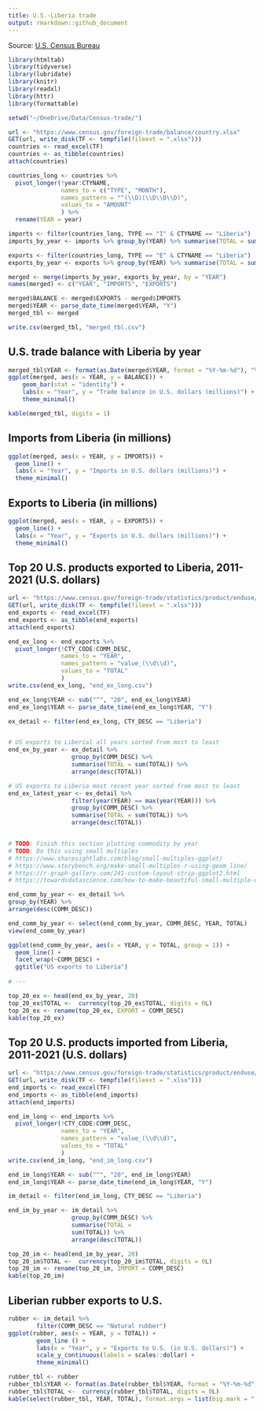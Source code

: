 ```yaml
---
title: U.S.-Liberia trade
output: rmarkdown::github_document
---
```


Source: [U.S. Census Bureau](https://www.census.gov/foreign-trade/balance/c7650.html)

```r

library(htmltab)
library(tidyverse)
library(lubridate)
library(knitr)
library(readxl)
library(httr)
library(formattable)

setwd("~/OneDrive/Data/Census-trade/")

url <- "https://www.census.gov/foreign-trade/balance/country.xlsx"
GET(url, write_disk(TF <- tempfile(fileext = ".xlsx")))
countries <- read_excel(TF)
countries <- as_tibble(countries)
attach(countries)

countries_long <- countries %>%
  pivot_longer(!year:CTYNAME,
               names_to = c("TYPE", "MONTH"),
               names_pattern = "^(\\D)(\\D\\D\\D)",
               values_to = "AMOUNT"
               ) %>%
  rename(YEAR = year)

imports <- filter(countries_long, TYPE == "I" & CTYNAME == "Liberia")
imports_by_year <- imports %>% group_by(YEAR) %>% summarise(TOTAL = sum(AMOUNT))

exports <- filter(countries_long, TYPE == "E" & CTYNAME == "Liberia")
exports_by_year <- exports %>% group_by(YEAR) %>% summarise(TOTAL = sum(AMOUNT))

merged <- merge(imports_by_year, exports_by_year, by = "YEAR")
names(merged) <- c("YEAR", "IMPORTS", "EXPORTS")

merged$BALANCE <- merged$EXPORTS - merged$IMPORTS
merged$YEAR <- parse_date_time(merged$YEAR, "Y")
merged_tbl <- merged

write.csv(merged_tbl, "merged_tbl.csv")

```

## U.S. trade balance with Liberia by year

```r

merged_tbl$YEAR <- format(as.Date(merged$YEAR, format = "%Y-%m-%d"), "%Y")
ggplot(merged, aes(x = YEAR, y = BALANCE)) +
    geom_bar(stat = "identity") +
    labs(x = "Year", y = "Trade balance in U.S. dollars (millions)") +
    theme_minimal()

```

```r

kable(merged_tbl, digits = 1)

```

## Imports from Liberia (in millions)

```r

ggplot(merged, aes(x = YEAR, y = IMPORTS)) +
  geom_line() +
  labs(x = "Year", y = "Imports in U.S. dollars (millions)") +
  theme_minimal()

```

## Exports to Liberia (in millions)

```r

ggplot(merged, aes(x = YEAR, y = EXPORTS)) +
  geom_line() +
  labs(x = "Year", y = "Exports in U.S. dollars (millions)") +
  theme_minimal()

```

## Top 20 U.S. products exported to Liberia, 2011-2021 (U.S. dollars)

```r

url <- "https://www.census.gov/foreign-trade/statistics/product/enduse/exports/enduse_exports.xlsx"
GET(url, write_disk(TF <- tempfile(fileext = ".xlsx")))
end_exports <- read_excel(TF)
end_exports <- as_tibble(end_exports)
attach(end_exports)

end_ex_long <- end_exports %>%
  pivot_longer(!CTY_CODE:COMM_DESC,
               names_to = "YEAR",
               names_pattern = "value_(\\d\\d)",
               values_to = "TOTAL"
               )
write.csv(end_ex_long, "end_ex_long.csv")

```

```r

end_ex_long$YEAR <- sub("^", "20", end_ex_long$YEAR)
end_ex_long$YEAR <- parse_date_time(end_ex_long$YEAR, "Y")

ex_detail <- filter(end_ex_long, CTY_DESC == "Liberia")


# US exports to Liberial all years sorted from most to least
end_ex_by_year <- ex_detail %>%
                  group_by(COMM_DESC) %>%
                  summarise(TOTAL = sum(TOTAL)) %>%
                  arrange(desc(TOTAL))

# US exports to Liberia most recent year sorted from most to least
end_ex_latest_year <- ex_detail %>%
                  filter(year(YEAR) == max(year(YEAR))) %>%
                  group_by(COMM_DESC) %>%
                  summarise(TOTAL = sum(TOTAL)) %>%
                  arrange(desc(TOTAL))


# TODO: Finish this section plotting commodity by year
# TODO: Do this using small multiples
# https://www.sharpsightlabs.com/blog/small-multiples-ggplot/
# https://www.storybench.org/make-small-multiples-r-using-geom_line/
# https://r-graph-gallery.com/241-custom-layout-strip-ggplot2.html
# https://towardsdatascience.com/how-to-make-beautiful-small-multiple-us-maps-in-r-ad7e557cd463

end_comm_by_year <- ex_detail %>%
group_by(YEAR) %>%
arrange(desc(COMM_DESC))

end_comm_by_year <- select(end_comm_by_year, COMM_DESC, YEAR, TOTAL)
view(end_comm_by_year)

ggplot(end_comm_by_year, aes(x = YEAR, y = TOTAL, group = 1)) +
  geom_line() +
  facet_wrap(~COMM_DESC) +
  ggtitle("US exports to Liberia")
 
# ---

top_20_ex <- head(end_ex_by_year, 20)
top_20_ex$TOTAL <-  currency(top_20_ex$TOTAL, digits = 0L)
top_20_ex <- rename(top_20_ex, EXPORT = COMM_DESC)
kable(top_20_ex)

```

## Top 20 U.S. products imported from Liberia, 2011-2021 (U.S. dollars)

```r

url <- "https://www.census.gov/foreign-trade/statistics/product/enduse/imports/enduse_imports.xlsx"
GET(url, write_disk(TF <- tempfile(fileext = ".xlsx")))
end_imports <- read_excel(TF)
end_imports <- as_tibble(end_imports)
attach(end_imports)

end_im_long <- end_imports %>%
  pivot_longer(!CTY_CODE:COMM_DESC,
               names_to = "YEAR",
               names_pattern = "value_(\\d\\d)",
               values_to = "TOTAL"
               )
write.csv(end_im_long, "end_im_long.csv")

end_im_long$YEAR <- sub("^", "20", end_im_long$YEAR)
end_im_long$YEAR <- parse_date_time(end_im_long$YEAR, "Y")

```

```r

im_detail <- filter(end_im_long, CTY_DESC == "Liberia")

end_im_by_year <- im_detail %>%
                  group_by(COMM_DESC) %>%
                  summarise(TOTAL =
                  sum(TOTAL)) %>%
                  arrange(desc(TOTAL))

top_20_im <- head(end_im_by_year, 20)
top_20_im$TOTAL <-  currency(top_20_im$TOTAL, digits = 0L)
top_20_im <- rename(top_20_im, IMPORT = COMM_DESC)
kable(top_20_im)

```

## Liberian rubber exports to U.S.

```r

rubber <- im_detail %>%
        filter(COMM_DESC == "Natural rubber")
ggplot(rubber, aes(x = YEAR, y = TOTAL)) +
        geom_line () +
        labs(x = "Year", y = "Exports to U.S. (in U.S. dollars)") +
        scale_y_continuous(labels = scales::dollar) +
        theme_minimal()
```

```r

rubber_tbl <- rubber
rubber_tbl$YEAR <- format(as.Date(rubber_tbl$YEAR, format = "%Y-%m-%d"), "%Y")
rubber_tbl$TOTAL <-  currency(rubber_tbl$TOTAL, digits = 0L)
kable(select(rubber_tbl, YEAR, TOTAL), format.args = list(big.mark = ","))
```

